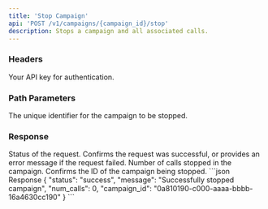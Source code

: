 ```yaml
---
title: 'Stop Campaign'
api: 'POST /v1/campaigns/{campaign_id}/stop'
description: Stops a campaign and all associated calls.
---
```


### Headers

<ParamField header="authorization" type="string" required={true}>
  Your API key for authentication.
</ParamField>

### Path Parameters

<ParamField path="campaign_id" type="string" required={true}>
  The unique identifier for the campaign to be stopped.
</ParamField>


### Response

<ResponseField name="status" type="string">
    Status of the request.
</ResponseField>
<ResponseField name="message" type="string">
    Confirms the request was successful, or provides an error message if the request failed.
</ResponseField>
<ResponseField name="num_calls" type="number">
    Number of calls stopped in the campaign.
</ResponseField>
<ResponseField name="campaign_id" type="string">
    Confirms the ID of the campaign being stopped.
</ResponseField>

<ResponseExample>
```json Response
{
  "status": "success",
  "message": "Successfully stopped campaign",
  "num_calls": 0,
  "campaign_id": "0a810190-c000-aaaa-bbbb-16a4630cc190"
}
```
</ResponseExample>
